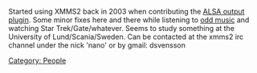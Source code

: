 Started using XMMS2 back in 2003 when contributing the [http://git.xmms.se/?p=xmms2-devel.git;a=blobdiff;h=fe5a00c05fa7db8faba739c3abbc00fb8f9b3002;hp=1258782b2a25f2445121beff161d29c2f55e350e;f=src/plugins/alsa/alsa.c  ALSA output plugin]. Some minor fixes here and there while listening to [http://www.last.fm/user/dsvensson/ odd music] and watching Star Trek/Gate/whatever. Seems to study something at the University of Lund/Scania/Sweden. Can be contacted at the xmms2 irc channel under the nick 'nano' or by gmail: dsvensson 
[[Category: People]]